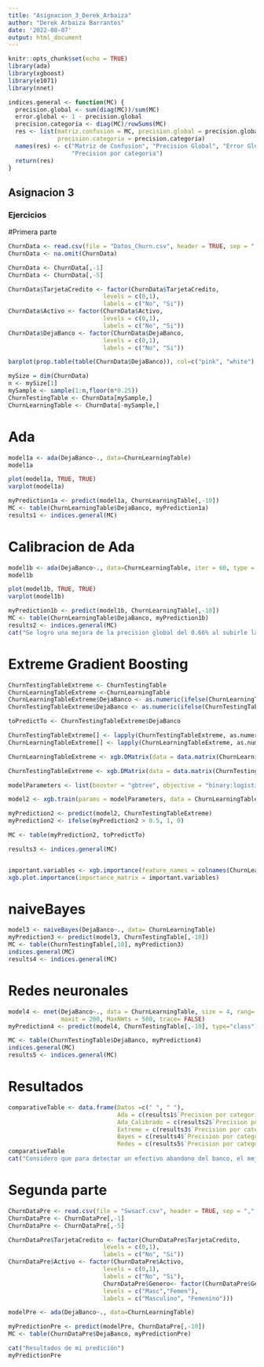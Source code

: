 ```yaml
---
title: "Asignacion_3_Derek_Arbaiza"
author: "Derek Arbaiza Barrantes"
date: '2022-08-07'
output: html_document
---
```


```r
knitr::opts_chunk$set(echo = TRUE)
library(ada)
library(xgboost)
library(e1071)
library(nnet)
```


```r
indices.general <- function(MC) {
  precision.global <- sum(diag(MC))/sum(MC)
  error.global <- 1 - precision.global
  precision.categoria <- diag(MC)/rowSums(MC)
  res <- list(matriz.confusion = MC, precision.global = precision.global, error.global = error.global, 
              precision.categoria = precision.categoria)
  names(res) <- c("Matriz de Confusion", "Precision Global", "Error Global", 
                  "Precision por categoria")
  return(res)
}
```

## Asignacion 3 {.tabset}

### Ejercicios
#Primera parte
```r
ChurnData <- read.csv(file = "Datos_Churn.csv", header = TRUE, sep = ",", dec = ".", row.names = 1)
ChurnData <- na.omit(ChurnData)

ChurnData <- ChurnData[,-1]
ChurnData <- ChurnData[,-5]

ChurnData$TarjetaCredito <- factor(ChurnData$TarjetaCredito,
                           levels = c(0,1),
                           labels = c("No", "Si"))
ChurnData$Activo <- factor(ChurnData$Activo,
                           levels = c(0,1),
                           labels = c("No", "Si"))
ChurnData$DejaBanco <- factor(ChurnData$DejaBanco,
                           levels = c(0,1),
                           labels = c("No", "Si"))

barplot(prop.table(table(ChurnData$DejaBanco)), col=c("pink", "white"), main = "Distribuccion de la variable a predecir.")

mySize = dim(ChurnData)
n <- mySize[1]
mySample <- sample(1:n,floor(n*0.25))
ChurnTestingTable <- ChurnData[mySample,]
ChurnLearningTable <- ChurnData[-mySample,]

```

# Ada 
```r
model1a <- ada(DejaBanco~., data=ChurnLearningTable)
model1a

plot(model1a, TRUE, TRUE)
varplot(model1a)

myPrediction1a <- predict(model1a, ChurnLearningTable[,-10])
MC <- table(ChurnLearningTable$DejaBanco, myPrediction1a)
results1 <- indices.general(MC)

```

# Calibracion de Ada
```r
model1b <- ada(DejaBanco~., data=ChurnLearningTable, iter = 60, type = 'real', control = rpart.control(minsplit = 2, maxdepth = 30))
model1b

plot(model1b, TRUE, TRUE)
varplot(model1b)

myPrediction1b <- predict(model1b, ChurnLearningTable[,-10])
MC <- table(ChurnLearningTable$DejaBanco, myPrediction1b)
results2 <- indices.general(MC)
cat("Se logro una mejora de la precision global del 0.66% al subirle las iteraciones a 60.")
```

# Extreme Gradient Boosting 
```r
ChurnTestingTableExtreme <- ChurnTestingTable
ChurnLearningTableExtreme <-ChurnLearningTable
ChurnLearningTableExtreme$DejaBanco <- as.numeric(ifelse(ChurnLearningTableExtreme$DejaBanco == "Si", "1", "0"))
ChurnTestingTableExtreme$DejaBanco <- as.numeric(ifelse(ChurnTestingTableExtreme$DejaBanco == "Si", "1", "0"))

toPredictTo <- ChurnTestingTableExtreme$DejaBanco

ChurnTestingTableExtreme[] <- lapply(ChurnTestingTableExtreme, as.numeric)
ChurnLearningTableExtreme[] <- lapply(ChurnLearningTableExtreme, as.numeric)

ChurnLearningTableExtreme <- xgb.DMatrix(data = data.matrix(ChurnLearningTableExtreme[,-10]), label = data.matrix(ChurnLearningTableExtreme$DejaBanco))

ChurnTestingTableExtreme <- xgb.DMatrix(data = data.matrix(ChurnTestingTableExtreme[,-10]), label = data.matrix(ChurnTestingTableExtreme$DejaBanco))

modelParameters <- list(booster = "gbtree", objective = "binary:logistic", eta=0.3, gamma=0, max_depth=6, min_child_weight=1, subsample=1, colsample_bytree=1)

model2 <- xgb.train(params = modelParameters, data = ChurnLearningTableExtreme, nrounds = 50, watchlist = list(train=ChurnLearningTableExtreme, test=ChurnTestingTableExtreme), print_every_n = 10, early_stopping_rounds = 10, maximize = F, eval_metric = "error")

myPrediction2 <- predict(model2, ChurnTestingTableExtreme)
myPrediction2 <- ifelse(myPrediction2 > 0.5, 1, 0)

MC <- table(myPrediction2, toPredictTo)

results3 <- indices.general(MC)


important.variables <- xgb.importance(feature_names = colnames(ChurnLearningTableExtreme), model =  model2)
xgb.plot.importance(importance_matrix = important.variables)
```

# naiveBayes
```r
model3 <- naiveBayes(DejaBanco~., data= ChurnLearningTable)
myPrediction3 <- predict(model3, ChurnTestingTable[,-10])
MC <- table(ChurnTestingTable[,10], myPrediction3)
indices.general(MC)
results4 <- indices.general(MC)

```

# Redes neuronales
```r
model4 <- nnet(DejaBanco~., data = ChurnLearningTable, size = 4, rang= 0.1, decay = 5e-4,
               maxit = 200, MaxNWts = 500, trace= FALSE)
myPrediction4 <- predict(model4, ChurnTestingTable[,-10], type="class")

MC <- table(ChurnTestingTable$DejaBanco, myPrediction4)
indices.general(MC)
results5 <- indices.general(MC)

```

# Resultados
```r
comparativeTable <- data.frame(Datos =c(" ", " "),
                               Ada = c(results1$`Precision por categoria`), 
                               Ada_Calibrado = c(results2$`Precision por categoria`),
                               Extreme = c(results3$`Precision por categoria`),
                               Bayes = c(results4$`Precision por categoria`),
                               Redes = c(results5$`Precision por categoria`))
comparativeTable
cat("Considero que para detectar un efectivo abandono del banco, el mejor modelo es el Ada calibrado con el correcto número de iteraciones, dado que sacó 97% de precisición de categoría.")
```

# Segunda parte
```r

ChurnDataPre <- read.csv(file = "Swsacf.csv", header = TRUE, sep = ",", dec = ".", row.names = 1)
ChurnDataPre <- ChurnDataPre[,-1]
ChurnDataPre <- ChurnDataPre[,-5]

ChurnDataPre$TarjetaCredito <- factor(ChurnDataPre$TarjetaCredito,
                           levels = c(0,1),
                           labels = c("No", "Si"))
ChurnDataPre$Activo <- factor(ChurnDataPre$Activo,
                           levels = c(0,1),
                           labels = c("No", "Si"), 
                           ChurnDataPre$Genero<- factor(ChurnDataPre$Genero,
                           levels = c("Masc","Femen"),
                           labels = c("Masculino", "Femenino")))

modelPre <- ada(DejaBanco~., data=ChurnLearningTable)

myPredictionPre <- predict(modelPre, ChurnDataPre[,-10])
MC <- table(ChurnDataPre$DejaBanco, myPredictionPre)

cat("Resultados de mi predición")
myPredictionPre

```

